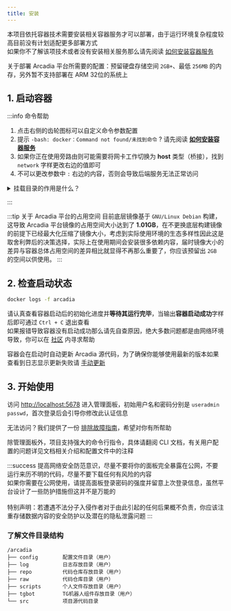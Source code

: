 ```yaml
---
title: 安装
---
```


本项目依托容器技术需要安装相关容器服务才可以部署，由于运行环境复杂程度较高目前没有计划适配更多部署方式  
如果你不了解该项技术或者没有安装相关服务那么请先阅读 [如何安装容器服务](/docs/start/install-container-service)

关于部署 Arcadia 平台所需要的配置：预留硬盘存储空间 `2GB+`、最低 `256MB` 的内存，另外暂不支持部署在 ARM 32位的系统上

## 1. 启动容器

<Tabs>
<TabItem value="cli" label="CLI - 命令行">

<CliInstall />
</TabItem>
<TabItem value="compose" label="Compose - 编排">
<ComposeInstall />

</TabItem>
</Tabs>

:::info 命令帮助
1. 点击右侧的齿轮图标可以自定义命令参数配置
2. 提示 `-bash: docker：Command not found/未找到命令` ? 请先阅读 [__如何安装容器服务__](/docs/start/install-container-service)  
3. 如果你正在使用旁路由则可能需要将网卡工作切换为 **host** 类型（桥接），找到 `network` 字样更改右边的值即可  
4. 不可以更改参数中 `:` 右边的内容，否则会导致后端服务无法正常访问

<details>
<summary>挂载目录的作用是什么？</summary>

容器挂载目录的作用是将宿主机的文件系统目录或文件挂载到容器内。这样，容器内的程序可以像访问本地文件一样访问挂载的文件或目录，同时宿主机上的应用也可以直接访问这些文件或目录。这种机制提供了一种在容器和宿主机之间共享文件的方式，使得数据持久化成为可能，因为即使容器被删除，挂载的数据仍然存在于宿主机上，便于用户迁移数据。

</details>

:::

:::tip 关于 Arcadia 平台的占用空间
目前底层镜像基于 `GNU/Linux Debian` 构建，这导致 Arcadia 平台镜像的占用空间大小达到了 **1.01GB**，在不更换底层构建镜像的前提下已经最大化压缩了镜像大小，考虑到实际使用环境的生态多样性因此这是取舍利弊后的决策选择，实际上在使用期间会安装很多依赖内容，届时镜像大小的差异与容器总体占用空间的差异相比就显得不再那么重要了，你应该预留出 `2GB` 的空间以供使用。
:::

## 2. 检查启动状态

```bash
docker logs -f arcadia
```

请认真查看容器启动后的初始化进度并**等待其运行完毕**，当输出**容器启动成功**字样后即可通过 `Ctrl + C` 退出查看  
如果报错导致容器没有启动成功那么请先自查原因，绝大多数问题都是由网络环境导致，你可以在 [社区](/docs/about#%E7%A4%BE%E5%8C%BA) 内寻求帮助

容器会在启动时自动更新 Arcadia 源代码，为了确保你能够使用最新的版本如果查看到日志显示更新失败请 [手动更新](/docs/start/update#更新源码)

## 3. 开始使用

访问 [http://localhost:5678](http://localhost:5678) 进入管理面板，初始用户名和密码分别是 `useradmin` `passwd`，首次登录后会引导你修改此认证信息

无法访问？我们提供了一份 [排除故障指南](/docs/start/panel#%E6%8E%92%E9%99%A4%E9%9D%A2%E6%9D%BF%E6%95%85%E9%9A%9C)，希望对你有所帮助

除管理面板外，项目支持强大的命令行指令，具体请翻阅 CLI 文档，有关用户配置的问题详见文档相关介绍和配置文件中的注释

:::success
提高网络安全防范意识，尽量不要将你的面板完全暴露在公网，不要运行来历不明的代码，尽量不要下载任何有风险的内容<br />如果你需要在公网使用，请提高面板登录密码的强度并留意上次登录信息，虽然平台设计了一些防护措施但这并不是万能的<br /><br />特别声明：若遭遇不法分子入侵作者对于由此引起的任何后果概不负责，你应该注重存储数据内容的安全防护以及潜在的隐私泄露问题
:::

### 了解文件目录结构

```text
/arcadia
├── config        配置文件目录（用户）
├── log           日志存放目录（用户）
├── repo          代码仓库存放目录（用户）
├── raw           代码仓库目录（用户）
├── scripts       个人文件存放目录（用户）
├── tgbot         TG机器人组件存放目录（用户）
└── src           项目源代码目录
```
